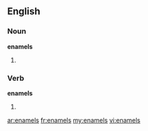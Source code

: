 ==English==

===Noun===
'''enamels'''

# {{plural of|[[enamel]]}}

===Verb===
'''enamels'''

# {{third-person singular of|[[enamel]]}}

[[ar:enamels]]
[[fr:enamels]]
[[my:enamels]]
[[vi:enamels]]